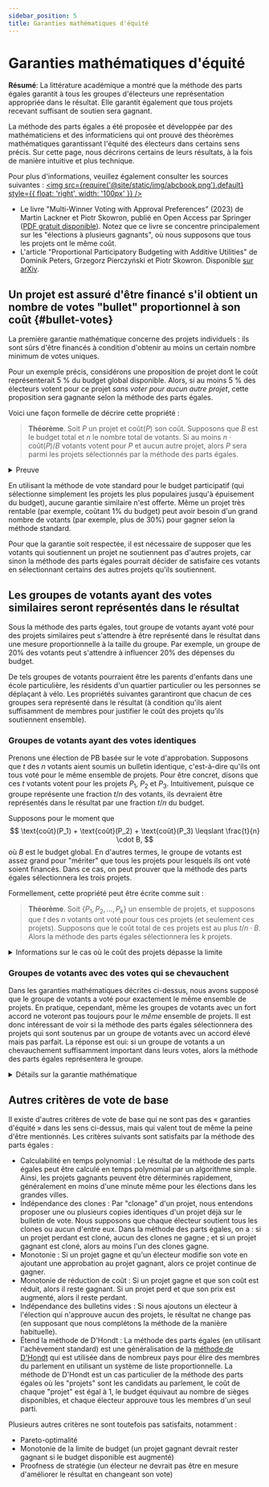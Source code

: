 ```yaml
---
sidebar_position: 5
title: Garanties mathématiques d'équité
---
```



# Garanties mathématiques d'équité

<div class="summary">
    <b>Résumé</b>:
    La littérature académique a montré que la méthode des parts égales garantit à tous les groupes d'électeurs une
    représentation appropriée dans le résultat.
    Elle garantit également que tous projets recevant suffisant de soutien sera gagnant.
</div>

La méthode des parts égales a été proposée et développée par des mathématiciens et des informaticiens qui ont prouvé des théorèmes mathématiques garantissant l'équité des électeurs dans certains sens précis. Sur cette page, nous décrirons certains de leurs résultats, à la fois de manière intuitive et plus technique.

Pour plus d'informations, veuillez également consulter les sources suivantes :
[<img src={require('@site/static/img/abcbook.png').default} style={{ float: 'right', width: '100px' }} />](https://link.springer.com/book/10.1007/978-3-031-09016-5)

* Le livre "Multi-Winner Voting with Approval Preferences" (2023) de Martin Lackner et Piotr Skowron, publié en Open Access par Springer ([PDF gratuit disponible](https://link.springer.com/book/10.1007/978-3-031-09016-5)). Notez que ce livre se concentre principalement sur les "élections à plusieurs gagnants", où nous supposons que tous les projets ont le même coût.
* L'article "Proportional Participatory Budgeting with Additive Utilities" de Dominik Peters, Grzegorz Pierczyński et Piotr Skowron. Disponible [sur arXiv](https://arxiv.org/abs/2008.13276).

## Un projet est assuré d'être financé s'il obtient un nombre de votes "bullet" proportionnel à son coût {#bullet-votes}

La première garantie mathématique concerne des projets individuels : ils sont sûrs d'être financés à condition d'obtenir au moins un certain nombre minimum de votes uniques.

Pour un exemple précis, considérons une proposition de projet dont le coût représenterait 5 % du budget global disponible. Alors, si au moins 5 % des électeurs votent pour ce projet _sans voter pour aucun autre projet_, cette proposition sera gagnante selon la méthode des parts égales.

Voici une façon formelle de décrire cette propriété :

> **Théorème**. Soit $P$ un projet et $\text{coût}(P)$ son coût. Supposons que $B$ est le budget total et $n$ le nombre total de votants. Si au moins $n \cdot \text{coût}(P)/B$ votants votent pour $P$ et aucun autre projet, alors $P$ sera parmi les projets sélectionnés par la méthode des parts égales.

<details className="proof">
<summary>Preuve</summary>

Chacun des votants qui ont voté uniquement pour $P$ se voit attribuer une part de budget d'au moins $B/n$ au début du calcul de la méthode. (Il pourrait être supérieur à $B/n$ car nous [complétons](../implementation/completion) la méthode.)

Par conséquent, le montant total du budget attribué aux votants qui votent uniquement pour $P$ est d'au moins
$$
\underbrace{n \cdot \frac{\text{coût}(P)}{B}}_{\text{nombre de votants}} \cdot \underbrace{\frac{B}{n}}_{\text{part de budget}} = \text{coût}(P).
$$

Par définition de la méthode des parts égales, elle ne se termine que lorsque plus aucun projet ne peut être financé par ses partisans. Mais cela signifie que $P$ doit être parmi les projets sélectionnés, car les votants qui votent uniquement pour $P$ conservent tout leur argent jusqu'à ce que $P$ soit sélectionné, et donc $P$ est toujours abordable.
</details>

En utilisant la méthode de vote standard pour le budget participatif (qui sélectionne simplement les projets les plus populaires jusqu'à épuisement du budget), aucune garantie similaire n'est offerte. Même un projet très rentable (par exemple, coûtant 1% du budget) peut avoir besoin d'un grand nombre de votants (par exemple, plus de 30%) pour gagner selon la méthode standard.

Pour que la garantie soit respectée, il est nécessaire de supposer que les votants qui soutiennent un projet ne soutiennent pas d'autres projets, car sinon la méthode des parts égales pourrait décider de satisfaire ces votants en sélectionnant certains des autres projets qu'ils soutiennent.

## Les groupes de votants ayant des votes similaires seront représentés dans le résultat

Sous la méthode des parts égales, tout groupe de votants ayant voté pour des projets similaires peut s'attendre à être représenté dans le résultat dans une mesure proportionnelle à la taille du groupe. Par exemple, un groupe de 20% des votants peut s'attendre à influencer 20% des dépenses du budget.

De tels groupes de votants pourraient être les parents d'enfants dans une école particulière, les résidents d'un quartier particulier ou les personnes se déplaçant à vélo. Les propriétés suivantes garantiront que chacun de ces groupes sera représenté dans le résultat (à condition qu'ils aient suffisamment de membres pour justifier le coût des projets qu'ils soutiennent ensemble).

### Groupes de votants ayant des votes identiques

Prenons une élection de PB basée sur le vote d'approbation. Supposons que $t$ des $n$ votants aient soumis un bulletin identique, c'est-à-dire qu'ils ont tous voté pour le même ensemble de projets. Pour être concret, disons que ces $t$ votants votent pour les projets $P_1$, $P_2$ et $P_3$. Intuitivement, puisque ce groupe représente une fraction $t/n$ des votants, ils devraient être représentés dans le résultat par une fraction $t/n$ du budget.

Supposons pour le moment que 
$$
\text{coût}(P_1) + \text{coût}(P_2) + \text{coût}(P_3) \leqslant \frac{t}{n} \cdot B,
$$
où $B$ est le budget global. En d'autres termes, le groupe de votants est assez grand pour "mériter" que tous les projets pour lesquels ils ont voté soient financés. Dans ce cas, on peut prouver que la méthode des parts égales sélectionnera les trois projets.

Formellement, cette propriété peut être écrite comme suit :

> **Théorème**. Soit $\{P_1, P_2, \ldots, P_k\}$ un ensemble de projets, et supposons que $t$ des $n$ votants ont voté pour tous ces projets (et seulement ces projets). Supposons que le coût total de ces projets est au plus $t/n \cdot B$. Alors la méthode des parts égales sélectionnera les $k$ projets.

<details>
<summary>
    Informations sur le cas où le coût des projets dépasse la limite
</summary>

On peut également prouver une garantie similaire si le groupe d'électeurs approuve une collection de projets dont le coût total est supérieur à $t/n \cdot B$. Supposons que $t$ électeurs votent exactement pour les projets $P_1$, $P_2$, $P_3$, et $P_4$. Supposons que 
$$
\text{coût}(P_1) + \text{coût}(P_2) + \text{coût}(P_3) + \text{coût}(P_4) > \frac{t}{n} \cdot B.
$$
Alors, la méthode des parts égales sélectionnera certains de ces projets qui, ensemble, coûtent "approximativement" $t/n \cdot B$.

> **Théorème**. Soit $T = \{P_1, P_2, \ldots, P_k\}$ un ensemble de projets, et supposons que $t$ des $n$ électeurs ont voté pour tous ces projets (et seulement pour ces projets). Alors, la méthode des parts égales sélectionnera un sous-ensemble $T' \subseteq T$ de projets tels que pour chaque projet $P^* \in T$ qui n'a pas été sélectionné par la Méthode, on a $\sum_{P \in T'} \text{coût}(P) + \text{coût}(P^*) > t/n \cdot B$.

</details>

### Groupes de votants avec des votes qui se chevauchent

Dans les garanties mathématiques décrites ci-dessus, nous avons supposé que le groupe de votants a voté pour exactement le même ensemble de projets. En pratique, cependant, même les groupes de votants avec un fort accord ne voteront pas toujours pour le *même* ensemble de projets. Il est donc intéressant de voir si la méthode des parts égales sélectionnera des projets qui sont soutenus par un groupe de votants avec un accord élevé mais pas parfait. La réponse est oui: si un groupe de votants a un chevauchement suffisamment important dans leurs votes, alors la méthode des parts égales représentera le groupe.

<details>
<summary>Détails sur la garantie mathématique</summary>

Considérons une élection PB basée sur le vote d'approbation.
En général, si $T = \{P_1, P_2, \ldots, P_k\}$ est un ensemble de projets, nous écrivons $\text{coût}(T) = \text{coût}(P_1) + \text{coût}(P_2) + \ldots + \text{coût}(P_k)$ pour le coût total des projets dans $T$.
Supposons qu'un groupe de $t$ votants approuve tous les projets de l'ensemble $T$, mais que certains votants approuvent également d'autres projets qui ne sont pas dans $T$.
Supposons que $\text{coût}(T)\leqslant t/n \cdot B$ (de sorte que le groupe de votants peut "se permettre" tous les projets de $T$ en n'utilisant que les parts de budget des membres du groupe).
Alors, la méthode des parts égales garantit qu'au moins l'un des $t$ votants sera suffisamment représenté dans le résultat $W$: cela signifie qu'il existe un membre $i$ du groupe (qui a voté pour l'ensemble de projets $A_i$ (y compris tous les projets de $T$, donc $T \subseteq A_i$)) avec
$$
\text{coût}(A_i \cap W) \geqslant \text{coût}(T) - \text{coût}(P_j) \qquad \text{pour certains $P_j \in T$}.
$$
Dans cette expression, $A_i \cap W$ désigne l'ensemble des projets approuvés à la fois par le votant $i$ et inclus dans le résultat $W$.

Cette propriété est appelée "représentation justifiée étendue jusqu'à un projet" dans la littérature académique. Plus de détails peuvent être trouvés dans l'article de [Peters et al. (2021)](https://arxiv.org/abs/2008.13276) (en anglais).
</details>

## Autres critères de vote de base

Il existe d'autres critères de vote de base qui ne sont pas des « garanties d'équité » dans les sens ci-dessus, mais qui valent tout de même la peine d'être mentionnés. Les critères suivants sont satisfaits par la méthode des parts égales :

* <SemiBold>Calculabilité en temps polynomial</SemiBold> : Le résultat de la méthode des parts égales peut être calculé en temps polynomial par un algorithme simple. Ainsi, les projets gagnants peuvent être déterminés rapidement, généralement en moins d'une minute même pour les élections dans les grandes villes.
* <SemiBold>Indépendance des clones</SemiBold> : Par "clonage" d'un projet, nous entendons proposer une ou plusieurs copies identiques d'un projet déjà sur le bulletin de vote. Nous supposons que chaque électeur soutient tous les clones ou aucun d'entre eux. Dans la méthode des parts égales, on a : si un projet perdant est cloné, aucun des clones ne gagne ; et si un projet gagnant est cloné, alors au moins l'un des clones gagne.
* <SemiBold>Monotonie</SemiBold> : Si un projet gagne et qu'un électeur modifie son vote en ajoutant une approbation au projet gagnant, alors ce projet continue de gagner.
* <SemiBold>Monotonie de réduction de coût</SemiBold> : Si un projet gagne et que son coût est réduit, alors il reste gagnant. Si un projet perd et que son prix est augmenté, alors il reste perdant.
* <SemiBold>Indépendance des bulletins vides</SemiBold> : Si nous ajoutons un électeur à l'élection qui n'approuve aucun des projets, le résultat ne change pas (en supposant que nous complétons la méthode de la manière habituelle).
* <SemiBold>Étend la méthode de D'Hondt</SemiBold> : La méthode des parts égales (en utilisant l'achèvement standard) est une généralisation de la <a href="https://en.wikipedia.org/wiki/D%27Hondt_method">méthode de D'Hondt</a> qui est utilisée dans de nombreux pays pour élire des membres du parlement en utilisant un système de liste proportionnelle. La méthode de D'Hondt est un cas particulier de la méthode des parts égales où les "projets" sont les candidats au parlement, le coût de chaque "projet" est égal à 1, le budget équivaut au nombre de sièges disponibles, et chaque électeur approuve tous les membres d'un seul parti.

Plusieurs autres critères ne sont toutefois pas satisfaits, notamment :
<ul style={{ listStyleType: '"\\2717  "' }}>
<li>Pareto-optimalité</li>
<li>Monotonie de la limite de budget (un projet gagnant devrait rester gagnant si le budget disponible est augmenté)</li>
<li>Proofness de stratégie (un électeur ne devrait pas être en mesure d'améliorer le résultat en changeant son vote)</li>
</ul>